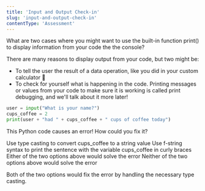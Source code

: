 ```yaml
---
title: 'Input and Output Check-in'
slug: 'input-and-output-check-in'
contentType: 'Assessment'
---
```


<FlashCard>
<Prompt>

What are two cases where you might want to use the built-in function print() to display information from your code the the console?

</Prompt>
<Answer>

There are many reasons to display output from your code, but two might be:

* To tell the user the result of a data operation, like you did in your custom calculator :abacus:
* To check for yourself what is happening in the code. Printing messages or values from your code to make sure it is working is called print debugging, and we'll talk about it more later!

</Answer>
</FlashCard>

<MultipleChoice>
<Prompt>

```python
user = input("What is your name?")
cups_coffee = 2
print(user + "had " + cups_coffee + " cups of coffee today")
```

This Python code causes an error! How could you fix it?

</Prompt>
<Choice>Use type casting to convert cups_coffee to a string value</Choice>
<Choice>Use f-string syntax to print the sentence with the variable cups_coffee in curly braces</Choice>
<Choice correct>Either of the two options above would solve the error</Choice>
<Choice>Neither of the two options above would solve the error</Choice>
<Explanation>

Both of the two options would fix the error by handling the necessary type casting.

</Explanation>
</MultipleChoice>